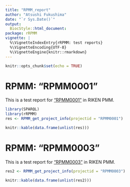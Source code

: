 ---
title: "RPMM_report"
author: "Atsushi Fukushima"
date: "`r Sys.Date()`"
output:
  BiocStyle::html_document:
package: rRPMM
vignette: |
  %\VignetteIndexEntry{rRPMM: test reports}
  %\VignetteEncoding{UTF-8}
  %\VignetteEngine{knitr::rmarkdown}
---

```{r setup, include = FALSE, message = FALSE}
knitr::opts_chunk$set(echo = TRUE)
```

# RPMM: "RPMM0001"

This is a test report for ["RPMM0001"](http://metabobank.riken.jp/pmm/db/plantMetabolomics/http://metadb.riken.jp/db/plantMetabolomics/0.1/Project/RPMM0001) in RIKEN PMM.


```{r getData, message = FALSE}
library(SPARQL)
library(rRPMM)
res <- RPMM_get_project_info(projectid = "RPMM0001")
```

```{r showData, message = FALSE}
knitr::kable(data.frame(unlist(res)))
```


# RPMM: "RPMM0003"

This is a test report for ["RPMM0003"](http://metabobank.riken.jp/pmm/db/plantMetabolomics/http://metadb.riken.jp/db/plantMetabolomics/0.1/Project/RPMM0003) in RIKEN PMM.


```{r getData2, message = FALSE}
res2 <- RPMM_get_project_info(projectid = "RPMM0003")
```

```{r showData2, message = FALSE}
knitr::kable(data.frame(unlist(res2)))
```

